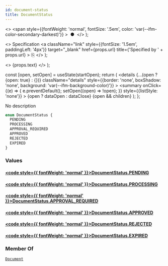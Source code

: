 ```yaml
---
id: document-status
title: DocumentStatus
---
```


  <>
    <span
      style={{fontWeight: 'normal', fontSize: '.5em', color: 'var(--ifm-color-secondary-darkest)'}}
    >
      &nbsp;●&nbsp;
    </span>
  </>
);

  <>
    Specification
    <a
      className="link"
      style={{fontSize: '1.5em', paddingLeft: '4px'}}
      target="_blank"
      href={props.url}
      title={'Specified by ' + props.url}
    >
      ⎘
    </a>
  </>
);

  <>
    <span className={props.class}>{props.text}</span>
  </>
);


  const [open, setOpen] = useState(startOpen);
  return (
    <details
      {...(open ? {open: true} : {})}
      className="details"
      style={{border: 'none', boxShadow: 'none', background: 'var(--ifm-background-color)'}}
    >
      <summary
        onClick={(e) => {
          e.preventDefault();
          setOpen((open) => !open);
        }}
        style={{listStyle: 'none'}}
      >
        {open ? dataOpen : dataClose}
      </summary>
      {open && children}
    </details>
  );
};

No description

```graphql
enum DocumentStatus {
  PENDING
  PROCESSING
  APPROVAL_REQUIRED
  APPROVED
  REJECTED
  EXPIRED
}
```

### Values

#### [<code style={{ fontWeight: 'normal' }}>DocumentStatus.<b>PENDING</b></code>](#)

#### [<code style={{ fontWeight: 'normal' }}>DocumentStatus.<b>PROCESSING</b></code>](#)

#### [<code style={{ fontWeight: 'normal' }}>DocumentStatus.<b>APPROVAL_REQUIRED</b></code>](#)

#### [<code style={{ fontWeight: 'normal' }}>DocumentStatus.<b>APPROVED</b></code>](#)

#### [<code style={{ fontWeight: 'normal' }}>DocumentStatus.<b>REJECTED</b></code>](#)

#### [<code style={{ fontWeight: 'normal' }}>DocumentStatus.<b>EXPIRED</b></code>](#)

### Member Of

[`Document`](/docs/apis/graphql/types/objects/document.mdx) <Badge class="badge badge--secondary badge--relation" text="object"/>
